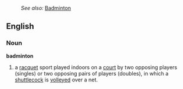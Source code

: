 :''See also:'' [[Badminton]]
==English==
===Noun===
'''badminton'''

# a [[racquet]] sport played indoors on a [[court]] by two opposing players (singles) or two opposing pairs of players (doubles), in which a [[shuttlecock]] is [[volleyed]] over a net.